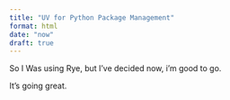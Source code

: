 ```yaml
---
title: "UV for Python Package Management"
format: html
date: "now"
draft: true
---
```


So I Was using Rye, but I've decided now, i'm good to go.

It's going great.